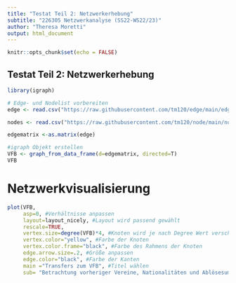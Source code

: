 ```yaml
---
title: "Testat Teil 2: Netzwerkerhebung"
subtitle: "226305 Netzwerkanalyse (SS22-WS22/23)"
author: "Theresa Moretti"
output: html_document
---
```


```r
knitr::opts_chunk$set(echo = FALSE)
```

## Testat Teil 2: Netzwerkerhebung 


```r
library(igraph)

# Edge- und Nodelist vorbereiten
edge <- read.csv("https://raw.githubusercontent.com/tm120/edge/main/edge.csv", header=T, as.is=T, sep = ",")

nodes <- read.csv("https://raw.githubusercontent.com/tm120/node/main/nodes.csv", header=T, as.is=T, sep = ",")

edgematrix <-as.matrix(edge)

#igraph Objekt erstellen
VFB <- graph_from_data_frame(d=edgematrix, directed=T)
VFB
```

# Netzwerkvisualisierung

```r


plot(VFB,
     asp=0, #Verhältnisse anpassen
     layout=layout_nicely, #Layout wird passend gewählt
     rescale=TRUE,
     vertex.size=degree(VFB)*4, #Knoten wird je nach Degree Wert verschieden groß dargestellt
     vertex.color="yellow", #Farbe der Knoten
     vertex.color.frame="black", #Farbe des Rahmens der Knoten
     edge.arrow.size=.2, #Größe anpassen
     edge.color="black", #Farbe der Kanten
     main ="Transfers zum VFB", #Titel wählen
     sub= "Betrachtung vorheriger Vereine, Nationalitäten und Ablösesummen") #Untertitel wählen


```